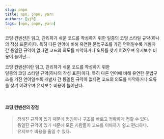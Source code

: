 ```yaml
---
slug: pnpm
title: npm, pnpm, yarn
authors: [yjh]
tags: [npm, pnpm, yarn]
---
```


<div className="preview">
  코딩 컨벤션은 읽고, 관리하기 쉬운 코드를 작성하기 위한 일종의 코딩 스타일
  규약(하나의 작성 표준)이다. 특히 다른 언어에 비해 유연한 문법구조를 가진
  언어일수록 개발자 간 통일된 규약이 없다면 코드의 의도를 파악하거나 오류를 찾기
  어려우며 유지보수 비용이 늘어난...
</div>

<!--truncate-->

코딩 컨벤션이란 읽고, 관리하기 쉬운 코드를 작성하기 위한  
일종의 코딩 스타일 규약(하나의 작성 표준)이다. 특히 다른 언어에 비해 유연한
문법구조를 가진 언어일수록 개발자 간 통일된 규약이 없다면 코드의 의도를
파악하거나 오류를 찾기 어려우며 유지보수 비용이 늘어난다.

<br />

#### 코딩 컨벤션의 장점

> 정해진 규칙이 있기 때문에 명칭이나 구조를 빠르고 정확하게 정할 수 있다.  
> 통일된 규약이 있기 때문에 모든 사람들이 코드를 이해하기 쉽고 편리하다.  
> 유지보수 비용을 줄일 수 있다.
